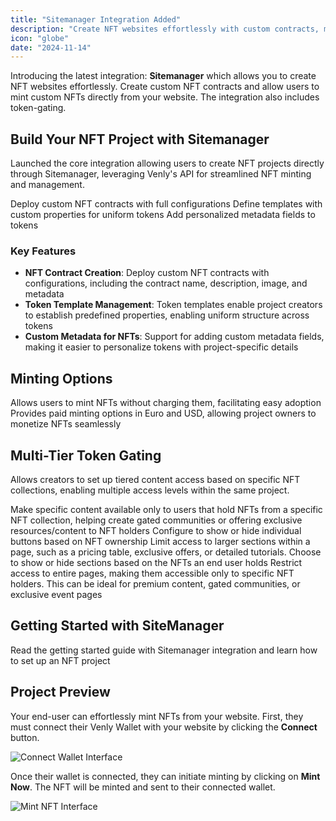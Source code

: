 ```yaml
---
title: "Sitemanager Integration Added"
description: "Create NFT websites effortlessly with custom contracts, minting, and token-gating"
icon: "globe"
date: "2024-11-14"
---
```


Introducing the latest integration: **Sitemanager** which allows you to create NFT websites effortlessly. Create custom NFT contracts and allow users to mint custom NFTs directly from your website. The integration also includes token-gating.

## Build Your NFT Project with Sitemanager

Launched the core integration allowing users to create NFT projects directly through Sitemanager, leveraging Venly's API for streamlined NFT minting and management.

<CardGroup cols={3}>
  <Card title="NFT Contracts" icon="file-contract">
    Deploy custom NFT contracts with full configurations
  </Card>
  
  <Card title="Token Templates" icon="layer-group">
    Define templates with custom properties for uniform tokens
  </Card>
  
  <Card title="Custom Metadata" icon="tags">
    Add personalized metadata fields to tokens
  </Card>
</CardGroup>

### Key Features

- **NFT Contract Creation**: Deploy custom NFT contracts with configurations, including the contract name, description, image, and metadata
- **Token Template Management**: Token templates enable project creators to establish predefined properties, enabling uniform structure across tokens
- **Custom Metadata for NFTs**: Support for adding custom metadata fields, making it easier to personalize tokens with project-specific details

## Minting Options

<Tabs>
  <Tab title="Free Minting">
    Allows users to mint NFTs without charging them, facilitating easy adoption
  </Tab>
  
  <Tab title="Venly Pay Integration">
    Provides paid minting options in Euro and USD, allowing project owners to monetize NFTs seamlessly
  </Tab>
</Tabs>

## Multi-Tier Token Gating

Allows creators to set up tiered content access based on specific NFT collections, enabling multiple access levels within the same project.

<AccordionGroup>
  <Accordion title="Token Gating" icon="lock">
    Make specific content available only to users that hold NFTs from a specific NFT collection, helping create gated communities or offering exclusive resources/content to NFT holders
  </Accordion>
  
  <Accordion title="Button-Based Gating" icon="square-check">
    Configure to show or hide individual buttons based on NFT ownership
  </Accordion>
  
  <Accordion title="Block-Based Gating" icon="cube">
    Limit access to larger sections within a page, such as a pricing table, exclusive offers, or detailed tutorials. Choose to show or hide sections based on the NFTs an end user holds
  </Accordion>
  
  <Accordion title="Page-Based Gating" icon="file-lock">
    Restrict access to entire pages, making them accessible only to specific NFT holders. This can be ideal for premium content, gated communities, or exclusive event pages
  </Accordion>
</AccordionGroup>

## Getting Started with SiteManager

<Card title="Getting Started Guide" icon="book" href="https://docs.venly.io/docs/sitemanager">
  Read the getting started guide with Sitemanager integration and learn how to set up an NFT project
</Card>

## Project Preview

Your end-user can effortlessly mint NFTs from your website. First, they must connect their Venly Wallet with your website by clicking the **Connect** button.

<Frame caption="Connect Venly Wallet">
  <img src="https://files.readme.io/e8660dc-image.png" alt="Connect Wallet Interface" />
</Frame>

Once their wallet is connected, they can initiate minting by clicking on **Mint Now**. The NFT will be minted and sent to their connected wallet.

<Frame caption="Mint NFT through SiteManager website">
  <img src="https://files.readme.io/e9cf063-image.png" alt="Mint NFT Interface" />
</Frame>
